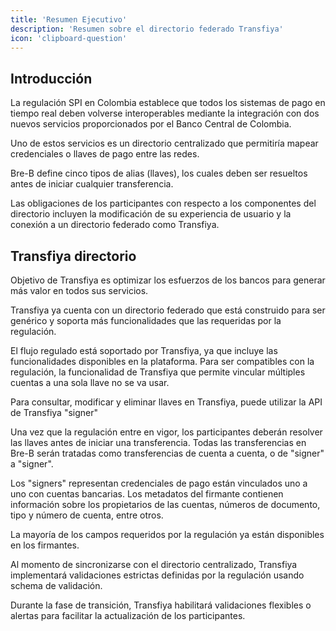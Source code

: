 ```yaml
---
title: 'Resumen Ejecutivo'
description: 'Resumen sobre el directorio federado Transfiya'
icon: 'clipboard-question'
---
```


## Introducción

La regulación SPI en Colombia establece que todos los sistemas de pago en tiempo real deben volverse interoperables mediante la integración con dos nuevos servicios proporcionados por el Banco Central de Colombia.

Uno de estos servicios es un directorio centralizado que permitiría mapear credenciales o llaves de pago entre las redes.

Bre-B define cinco tipos de alias (llaves), los cuales deben ser resueltos antes de iniciar cualquier transferencia.

Las obligaciones de los participantes con respecto a los componentes del directorio incluyen la modificación de su experiencia de usuario y la conexión a un directorio federado como Transfiya.

## Transfiya directorio

Objetivo de Transfiya es optimizar los esfuerzos de los bancos para generar más valor en todos sus servicios.

Transfiya ya cuenta con un directorio federado que está construido para ser genérico y soporta más funcionalidades que las requeridas por la regulación.

El flujo regulado está soportado por Transfiya, ya que incluye las funcionalidades disponibles en la plataforma. Para ser compatibles con la regulación, la funcionalidad de Transfiya que permite vincular múltiples cuentas a una sola llave no se va usar.

<Info>
    Para consultar, modificar y eliminar llaves en Transfiya, puede utilizar la API de Transfiya "signer"
</Info>

Una vez que la regulación entre en vigor, los participantes deberán resolver las llaves antes de iniciar una transferencia. Todas las transferencias en Bre-B serán tratadas como transferencias de cuenta a cuenta, o de "signer" a "signer".

Los "signers" representan credenciales de pago están vinculados uno a uno con cuentas bancarias. Los metadatos del firmante contienen información sobre los propietarios de las cuentas, números de documento, tipo y número de cuenta, entre otros.

La mayoría de los campos requeridos por la regulación ya están disponibles en los firmantes.

 Al momento de sincronizarse con el directorio centralizado, Transfiya implementará validaciones estrictas definidas por la regulación usando schema de validación.

<Info>
  Durante la fase de transición, Transfiya habilitará validaciones flexibles o alertas para facilitar la actualización de los participantes.
</Info>
